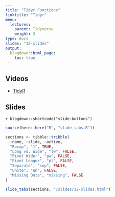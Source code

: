 ```yaml
---
title: "Tidyr Functions"
linktitle: "Tidyr"
menu:
  lectures:
    parent: Tidyverse
    weight: 3
type: docs
slides: "12-slides"
output:
  blogdown::html_page:
    toc: true
---
```


## Videos

- [TidyR](https://youtu.be/iPzj2yLqTtA)

## Slides

`r blogdown::shortcode("slide-buttons")`

```r

source(here::here("R", "slide_tabs.R"))

sections <- tibble::tribble(
  ~name, ~slide, ~active,
  "Recap", "1", TRUE,
  "Long vs. Wide", "lw", FALSE,
  "Pivot Wider", "pw", FALSE,
  "Pivot Longer", "pl", FALSE,
  "Separate", "sep", FALSE,
  "Unite", "un", FALSE,
  "Missing Data", "missing", FALSE
)

slide_tabs(sections, "/slides/12-slides.html")
```